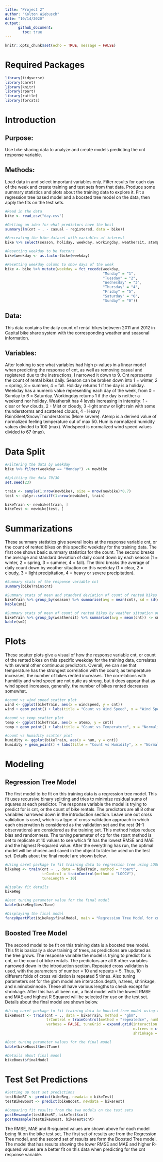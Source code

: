 ```yaml
---
title: "Project 2"
author: "Kolton Wiebusch"
date: "10/14/2020"
output: 
      github_document:
        toc: true
---
```


```r
knitr::opts_chunk$set(echo = TRUE, message = FALSE)
```

# Required Packages
```r
library(tidyverse)
library(caret)
library(knitr)
library(rpart)
library(rattle)
library(forcats)
```

# Introduction

## Purpose: 
Use bike sharing data to analyze and create models predicting the cnt response variable. 

## Methods:
Load data in and select important variables only. Filter results for each day of the week and create training and test sets from that data. Produce some summary statistics and plots about the training data to explore it. Fit a regression tree based model and a boosted tree model on the data, then apply the fits on the test sets. 

```r
#Read in the data
bike <- read_csv("day.csv")

#Getting an idea for what predictors have the best
summary(lm(cnt ~ . - casual - registered, data = bike))

#Recreating the bike dataset with variables of interest
bike %>% select(season, holiday, weekday, workingday, weathersit, atemp, hum, windspeed, cnt) -> bike

#Resetting weekday to be factors
bike$weekday <- as.factor(bike$weekday)

#Resetting weekday column to show days of the week
bike <- bike %>% mutate(weekday = fct_recode(weekday, 
                                             "Monday" = "1",
                                             "Tuesday" = "2",
                                             "Wednesday" = "3",
                                             "Thursday" = "4",
                                             "Friday" = "5",
                                             "Saturday" = "6",
                                             "Sunday" = "0"))
```

## Data: 
This data contains the daily count of rental bikes between 2011 and 2012 in Capital bike share system with the corresponding weather and seasonal information.

## Variables: 
After looking to see what variables had high p-values in a linear model when predicting the response of cnt, as well as removing casual and registered due to the instructions, I narrowed it down to 9. Cnt represents the count of rental bikes daily. Season can be broken down into 1 = winter, 2 = spring, 3 = summer, 4 = fall. Holiday returns 1 if the day is a holiday. Weekday has a numeric value representing each day of the week, from 0 = Sunday to 6 = Saturday. Workingday returns 1 if the day is neither a weekend nor holiday. Weathersit has 4 levels increasing in intensity: 1 - clear or few clouds, 2 - Mist or cloudy, 3 -light snow or light rain with some thunderstorms and scattered clouds, 4 - Heavy Rain/Sleet/Snow/Thunderstorms (More severe). Atemp is a derived value of normalized feeling temperature out of max 50. Hum is normalized humidity values divided to 100 (max). Windspeed is normalized wind speed values divided to 67 (max).  


# Data Split
```r
#Filtering the data by weekday
bike %>% filter(weekday == "Monday") -> newbike

#Splitting the data 70/30
set.seed(23)

train <- sample(1:nrow(newbike), size = nrow(newbike)*0.7)
test <- dplyr::setdiff(1:nrow(newbike), train)

bikeTrain <- newbike[train, ]
bikeTest <- newbike[test, ]
```


# Summarizations

These summary statistics give several looks at the response variable cnt, or the count of rented bikes on this specific weekday for the training data. The first one shows basic summary statistics for the count. The second breaks the average and standard deviation of daily count down by each season (1 = winter, 2 = spring, 3 = summer, 4 = fall). The third breaks the average of daily count down by weather situation on this weekday (1 = clear, 2 = cloudy, 3 = light precipitation, 4 = heavy or severe precipitation).

```r
#Summary stats of the response variable cnt
summary(bikeTrain$cnt)

#Summary stats of mean and standard deviation of count of rented bikes by season on this weekday
bikeTrain %>% group_by(season) %>% summarise(avg = mean(cnt), sd = sd(cnt)) -> sm1
kable(sm1)

#Summary stats of mean of count of rented bikes by weather situation on this weekday
bikeTrain %>% group_by(weathersit) %>% summarise(avg = mean(cnt)) -> sm2
kable(sm2)
```

# Plots

These scatter plots give a visual of how the response variable cnt, or count of the rented bikes on this specific weekday for the training data, correlates with several other continuous predictors. Overall, we can see that temperature has the strongest correlation with the count; as temperature increases, the number of bikes rented increases. The correlations with humidity and wind speed are not quite as strong, but it does appear that as wind speed increases, generally, the number of bikes rented decreases somewhat. 

```r
#count vs wind speed scatter plot
wind <- ggplot(bikeTrain, aes(x = windspeed, y = cnt))
wind + geom_point() + labs(title = "Count vs Wind Speed", x = "Wind Speed (Percentage of Max of 67 MPH)", y = "Bike Rentals") + geom_text(x = .35, y = 7500, size = 3, label = paste0("Correlation = ", round(cor(bikeTrain$windspeed, bikeTrain$cnt), 2)), col = "red")

#count vs temp scatter plot
temp <- ggplot(bikeTrain, aes(x = atemp, y = cnt))
temp + geom_point() + labs(title = "Count vs Temperature", x = "Normalized Temperature in Celsius (Percentage of Max of 50)", y = "Bike Rentals") + geom_text(x = .2, y = 7500, size = 3, label = paste0("Correlation = ", round(cor(bikeTrain$atemp, bikeTrain$cnt), 2)), col = "red")

#count vs humidity scatter plot
humidity <- ggplot(bikeTrain, aes(x = hum, y = cnt))
humidity + geom_point() + labs(title = "Count vs Humidity", x = "Normalized Humidity Values (Percentage of Max of 100)", y = "Bike Rentals") + geom_text(x = .35, y = 7500, size = 3, label = paste0("Correlation = ", round(cor(bikeTrain$hum, bikeTrain$cnt), 2)), col = "red")
```

# Modeling

## Regression Tree Model

The first model to be fit on this training data is a regression tree model. This fit uses recursive binary splitting and tries to minimize residual sums of squares at each predictor. The response variable the model is trying to predict for is cnt, or the count of bike rentals. The predictors are all 8 other variables narrowed down in the introduction section. Leave one out cross validation is used, which is a type of cross-validation approach in which each observation is considered as the validation set and the rest (N-1 observations) are considered as the training set. This method helps reduce bias and randomness. The tuning parameter of cp for the rpart method is set to replicate at 10 values to see which fit has the lowest RMSE and MAE and the highest R-squared value. After the everything has run, the optimal model will be chosen and saved in the object to later be used on the test set. Details about the final model are shown below.

```r
#Using caret package to fit training data to regression tree using LOOCV
bikeReg <- train(cnt ~ ., data = bikeTrain, method = "rpart",
                 trControl = trainControl(method = "LOOCV"),
                 tuneLength = 10)

#Display fit details
bikeReg

#Best tuning parameter value for the final model
kable(bikeReg$bestTune)

#Displaying the final model
fancyRpartPlot(bikeReg$finalModel, main = "Regression Tree Model for cnt Variable on Training Data", sub = NULL)
```


## Boosted Tree Model

The second model to be fit on this training data is a boosted tree model. This fit is basically a slow training of trees, as predictions are updated as the tree grows. The response variable the model is trying to predict for is cnt, or the count of bike rentals. The predictors are all 8 other variables narrowed down in the introduction section. Repeated cross validation is used, with the parameters of number = 10 and repeats = 5. Thus, 10 different folds of cross validation is repeated 5 times. Also tuning parameters set for the gbm model are interaction.depth, n.trees, shrinkage, and n.minobsinnode. These all have various lengths to check except for shrinkage. After this has all been run, a final model with the lowest RMSE and MAE and highest R Squared will be selected for use on the test set. Details about the final model are shown below.

```r
#Using caret package to fit training data to boosted tree model using repeated cv
bikeBoost <- train(cnt ~ ., data = bikeTrain, method = "gbm",
                   trControl = trainControl(method = "repeatedcv", number = 10, repeats = 5),
                   verbose = FALSE, tuneGrid = expand.grid(interaction.depth = c(1,2,3,4,5), 
                                                           n.trees = c(25, 50, 75, 100, 125, 150),
                                                           shrinkage = 0.1, n.minobsinnode = c(5, 10, 15)))

#Best tuning parameter values for the final model
kable(bikeBoost$bestTune)

#Details about final model
bikeBoost$finalModel
```


# Test Set Predictions

```r
#Setting up test set predictions
testBikeRT <- predict(bikeReg, newdata = bikeTest)
testBikeBoost <- predict(bikeBoost, newdata = bikeTest)

#Comparing fit results from the two models on the test sets
postResample(testBikeRT, bikeTest$cnt)
postResample(testBikeBoost, bikeTest$cnt)
```

The RMSE, MAE and R-squared values are shown above for each model being fit on the bike test set. The first set of results are from the Regression Tree model, and the second set of results are form the Boosted Tree model. The model that has results showing the lower RMSE and MAE and higher R-squared values are a better fit on this data when predicting for the cnt response variable. 





